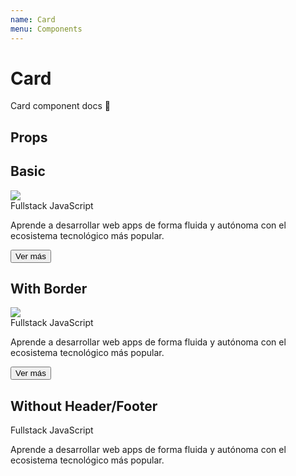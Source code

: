 ```yaml
---
name: Card
menu: Components
---
```



# Card

Card component docs 📄

## Props
<Props of={Card} />

## Basic

<div>
  <Card>
    <Card.Header>
      <img
      className="rounded-lg shadow-xl h-56 w-full object-fit object-center"
      src="https://bedu.org/wp-content/uploads/Bedu07_ux_frontend.png" />
    </Card.Header>
    <Card.Content>
      <div className="text-xl font-montserrat font-bold text-surface-900 mb-2">
        Fullstack JavaScript
      </div>
      <p className="font-base text-surface-700">
        Aprende a desarrollar web apps de forma fluida y autónoma con el ecosistema tecnológico más popular.
      </p>
    </Card.Content>
    <Card.Footer>
      <Button>Ver más</Button>
    </Card.Footer>
  </Card>

  <h2>With Border</h2>

  <Card bordered>
    <Card.Header>
      <img
      className="rounded-lg shadow-xl h-56 w-full object-fit object-center"
      src="https://bedu.org/wp-content/uploads/Bedu07_ux_frontend.png" />
    </Card.Header>
    <Card.Content>
      <div className="text-xl font-montserrat font-bold text-surface-900 mb-2">
        Fullstack JavaScript
      </div>
      <p className="font-base text-surface-700">
        Aprende a desarrollar web apps de forma fluida y autónoma con el ecosistema tecnológico más popular.
      </p>
    </Card.Content>
    <Card.Footer>
      <Button>Ver más</Button>
    </Card.Footer>
  </Card>

  <h2>Without Header/Footer</h2>

  <Card bordered variant="english" variantAs="500">  
    <Card.Content>
      <div className="text-xl font-montserrat font-bold text-surface-900 mb-2">
        Fullstack JavaScript
      </div>
      <p className="font-base text-surface-700">
        Aprende a desarrollar web apps de forma fluida y autónoma con el ecosistema tecnológico más popular.
      </p>
    </Card.Content>
  </Card>
</div>